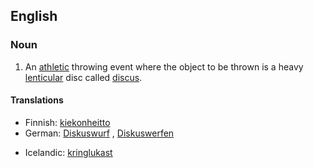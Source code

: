 ==English==

===Noun===
{{en-noun|-|sg=[[discus]] [[throw]]}}

# {{context|athletics}} An [[athletic]] throwing event where the object to be thrown is a heavy [[lenticular]] disc called [[discus]].

====Translations====
{{trans-top|athletic event where a discus is thrown}}
*Finnish: [[kiekonheitto]]
*German: [[Diskuswurf]] {{m}}, [[Diskuswerfen]] {{n}}
{{trans-mid}}
*Icelandic: [[kringlukast]] {{n}}
{{trans-bottom}}